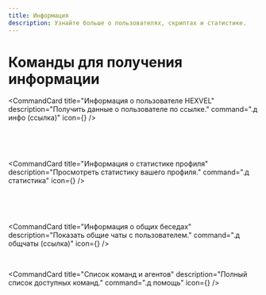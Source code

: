 ```yaml
---
title: Информация
description: Узнайте больше о пользователях, скриптах и статистике.
---
```



# Команды для получения информации <User className="inline-block h-5 w-5 text-emerald-500" />

<CommandCard
  title="Информация о пользователе HEXVEL"
  description="Получить данные о пользователе по ссылке."
  command=".д инфо (ссылка)"
  icon={<User className="h-5 w-5 text-emerald-500" />}
/>

<br />

<CommandCard
  title="Информация о скриптах"
  description="Узнать текущие данные о скриптах."
  command="ск инфо"
/>

<br />

<CommandCard
  title="Информация о статистике профиля"
  description="Просмотреть статистику вашего профиля."
  command=".д статистика"
  icon={<BarChart className="h-5 w-5 text-emerald-500" />}
/>

<br />

<CommandCard
  title="Получение ID пользователя"
  description="Узнать ID по ссылке на профиль."
  command=".д ид (ссылка)"
/>

<br />

<CommandCard
  title="Информация о общих беседах"
  description="Показать общие чаты с пользователем."
  command=".д общчаты (ссылка)"
  icon={<MessageSquare className="h-5 w-5 text-emerald-500" />}
/>

<br />

<CommandCard
  title="Список команд и агентов"
  description="Полный список доступных команд."
  command=".д помощь"
  icon={<List className="h-5 w-5 text-emerald-500" />}
/>

<br />

<CommandCard
  title="Статистика профиля (v2)"
  description="Расширенная статистика за указанный период."
  command=".д стата (кол-во дней)"
/>

<br />

<CommandCard
  title="Получение бесед сообщества"
  description="Список чатов сообщества по ссылке."
  command=".д чаты (ссылка)"
/>
